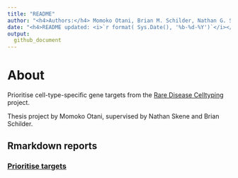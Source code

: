 ```yaml
---
title: "README"
author: "<h4>Authors:</h4> Momoko Otani, Brian M. Schilder, Nathan G. Skene"
date: "<h4>README updated: <i>`r format( Sys.Date(), '%b-%d-%Y')`</i></h4>"
output:
  github_document
---
```


# About

Prioritise cell-type-specific gene targets from
the [Rare Disease Celltyping](https://neurogenomics.github.io/rare_disease_celltyping_apps/home/)
project.

Thesis project by Momoko Otani, supervised by Nathan Skene and Brian Schilder.

## Rmarkdown reports

### [Prioritise targets](https://neurogenomics.github.io/RareDiseasePrioritisation/reports/prioritise_targets)
